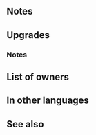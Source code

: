 {{Weapon Infobox
|tagid=SID_鎧好きの堅槍
|intID=3129
|image=wep_lc124
|exclusive=1
|weaponType=Lance
|cost=400
|might=16
|range=1
|effect=At start of combat, if unit's HP ≥ 25%, inflicts Atk/Def-5 on foe during combat and foe cannot make a follow-up attack.
|statModifiers=0,16,0,0,0
|required=-
|refinePaths=default
|refineSP=400
|refineMedals=500
|refineDews=200
|tagidExtraSkill1=一
|effectSkill1=If foe initiates combat or foe's HP ≥ 75% at start of combat, inflicts Atk/Def-5 on foe during combat and reduces foe's Atk during combat by X% of foe's Atk at start of combat (X = number of unit's base HP/Atk/Spd/Def/Res stats that are greater than foe's stats at start of combat × 5, + 10).
|iconSkill1=Heartbeat Lance W.png
|properties=
}}
==Notes==
{{Combat reductions}}
{{Prevent follow-up}}
==Upgrades==
{{Weapon Upgrade List}}
===Notes===
{{IfFoeInitiates}}
{{At start of combat}}
==List of owners==
{{Skill Hero List}}
==In other languages==
{{OtherLanguages
|japanese=鎧好きの堅槍
|german=Herzschlaglanze
|spanishEU=Lanza latido
|spanishLA=Lanza latido
|french=Lance pulsation
|italian=Lancia focosa
|chineseTW=喜歡鎧甲的堅槍
|portuguese=Lança idólatra
}}
==See also==
{{See also skills|cond=Description LIKE '%inflicts Atk/Def%-%cannot make a follow-up%' AND Description NOT LIKE '%transforms%' OR Description LIKE '%reduces foe_s Atk%during combat by%'}}
{{Weapons Navbox}}